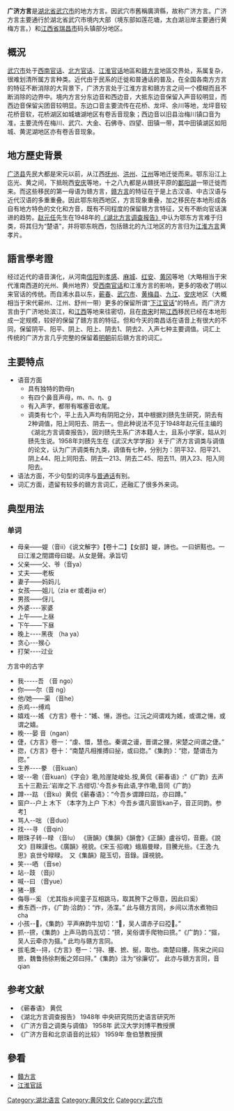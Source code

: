 {{Infobox Language
|name= 廣濟方言
|nativename= ''guang<sup>3</sup> zee<sup>2</sup> hwa <sup>6</sup>''
|states= [[中国大陆|中国大陆]]
|region= 鄂東南、贛東北[[武穴|武穴]]全境、[[黃梅|黃梅]]、[[蘄春|蘄春]]部分地区及[[九江|九江]]、[[瑞昌|瑞昌]]部份
|speakers= 約100萬
|familycolor= 漢藏語系
|fam1= [[漢藏語系|漢藏語系]]
|fam2= [[漢語族|漢語族]]
|nation= 中國}}

'''广济方言'''是[[湖北省|湖北省]][[武穴市|武穴市]]的地方方言。因武穴市舊稱廣濟縣，故称广济方言。广济方言主要通行於湖北省武穴市境内大部（境东部如莲花塘，太白湖沿岸主要通行黄梅方言。）和[[江西省|江西省]][[瑞昌市|瑞昌市]]码头镇部分地区。
==概況==
[[武穴市|武穴市]]处于[[西南官话|西南官话]]、[[北方官话|北方官话]]、[[江淮官话|江淮官话]]地區和[[赣方言|赣方言]]地區交界处，系属复杂，很难划清所属方言种类。近代由于民系的迁徙和普通话的普及，在全国各南方方言的特征不断消除的大背景下，广济方言处于江淮方言和赣方言之间一个模糊而且不断消除的边界中。境内方言分东边音和西边音，大抵东边音保留入声音较明显，而西边音保留尖团音较明显。东边口音主要流传在花桥、龙坪、余川等地，龙坪音较花桥音软，花桥湖区如城塘湖地区有卷舌音现象；西边音以旧县治梅川镇口音为准，主要流传在梅川、武穴、大金、石佛寺、四望、田镇一带，其中田镇湖区如阳城、黄泥湖地区亦有卷舌音现象。

==地方歷史背景==
[[广济县|广济县]]先民大都是宋元以前，从江西[[抚州|抚州]]、[[洪州|洪州]]、[[江州|江州]]等地迁徙而来。鄂东沿江上迄光、黄之间，下抵皖西[[安庆|安庆]]等地，十之八九都是从赣抚平原的[[鄱阳湖|鄱阳湖]]一带迁徙而来。而这些移民的第一母语为赣方言，[[赣方言|赣方言]]的特征在于是上古汉语、中古汉语与近代汉语的多重重叠。因此鄂东皖西地区，方言现象重叠，加之移民在本地形成各自有地方特色的文化和方音，既有不同程度的保留赣方言特征，又有不断向官话演进的趋势。[[赵元任|赵元任]]先生在1948年的[[《湖北方言调查报告》|《湖北方言调查报告》]]中认为鄂东方言难于归类，将其归为“楚语”，并将鄂东皖西，包括赣北的九江地区的方言归为[[江淮方言|江淮方言]]黄孝片。

==語言學考證==
经过近代的语音演化，从河南[[信阳|信阳]]到[[孝感|孝感]]、[[麻城|麻城]]、[[红安|红安]]、[[黄冈|黄冈]]等地（大略相当于宋代淮南西道的光州、黄州地界）受[[西南官话|西南官话]]和江淮方言的影响，更多的吸收了明以来官话的传统。而自浠水县以东，[[蕲春|蕲春]]、[[武穴市|武穴市]]、[[黄梅县|黄梅县]]、[[九江|九江]]、[[安庆|安庆]]地区（大概相当于宋代蕲州、江州、舒州一带）更多的保留所谓“[[下江官话|下江官话]]”的特点。而广济方言由于广济地处滨江，和[[江西|江西]]等地来往密切，且在[[南宋|南宋]]时期[[江西|江西]]移民已经在本地形成一定规模，较好的保留了赣方言的特征。但和今天的南昌话在语音上有很大的不同，保留阴平、阳平、阴上、阳上、阴去1、阴去2、入声七种主要调值。词汇上传统的广济方言几乎完整的保留着[[明朝|明朝]]前后赣方言的词汇。

==主要特点==
*语音方面
**具有独特的韵母η
**有四个鼻音声母，m、n、η、g
**有入声字，都带有喉塞音收尾。
**调类有七个，平上去入声均有阴阳之分，其中根据刘赜先生研究，阴去有2种调值，阳上同阳去、阴去一。但此种说法不见于1948年赵元任主编的《湖北方言调查报告》，因刘赜先生系广济本籍人士，且系小学家，姑从刘赜先生说。1958年刘赜先生在《武汉大学学报》关于广济方言调类与调值的论文，认为广济调类有九类，调值有七种，分别为：阴平32、阳平21、阴上44、阳上同阳去、阴去一213、阴去二45、阳去11、阴入23、阳入同阳去。
*语法方面，不少句型的词序与[[普通话|普通话]]有别。
*词汇方面，遗留有较多的赣方言词汇，还融汇了很多外来词。

==典型用法==
===单词===
*母亲——媞（音ii）《说文解字》【卷十二】【女部】媞，諦也。一曰妍黠也。一曰江淮之間謂母曰媞。从女是聲。承旨切
*父亲——父、爷（音ya）
*丈夫——老板
*妻子——妈妈儿
*女孩——姐儿（zia er 或者jia er）
*男孩——伢儿    
*外婆----家婆    
*上午——上昼
*下午——下昼
*晚上----黑夜 （ha ya）
*贪心---猴心
*打架----过业

方言中的古字

*我-----吾 （音 ngo）     
*你——尔（音 ng）                  
*他/她——渠 （音he）
*杀鸡---缚鸡
*嬉戏---媱 《方言》卷十：“媱、愓，游也。江沅之间谓戏为媱，或谓之愓，或谓之嬉。
*晚---晏 音（ngan）
*倢，《方言》卷一：“虔、懁，慧也。秦谓之谩，晋谓之狸，宋楚之间谓之倢。”
*㧾，《方言》卷十：“南楚凡相推搏曰㧙，或曰㧾。”《集韵》：“㧾，楚谓击为㧾。”
*生养----豢 （音kuan）
*坡---墈（音kuan）《字会》墈,险崖陡峻处.按,黄侃《蕲春语》:"《广韵》去声五十三勘云:'岩岸之下.古绀切.'今吾乡有此语,字作墈,音同《广韵》
*蹲---跍 （音ku）黄侃《蕲春语》：“今吾乡谓蹲曰跍，亦曰蹲。”
*窗户--户上 木下 （本字为上户 下木）今吾乡谓凡窗皆kan子，音正同韵。参考[http://140.111.1.40/yitic/frc/frc04080.htm] {{Wayback|url=http://140.111.1.40/yitic/frc/frc04080.htm |date=20051218002749 }}
*骂人--咄 （音duo）
*找---寻 （音qin）
*眼珠子转--睩 （音lu） 《唐韻》《集韻》《韻會》《正韻》盧谷切，音鹿。《說文》目睞謹也。《廣韻》視貌。《宋玉·招魂》蛾眉曼睩，目騰光些。《王逸·九思》哀世兮睩睩。　又《集韻》龍玉切，音錄。謹視貌。
*笑---哂 （音se）
*站--跂 （音ji）
*喊--曰 （音yue）
*猪--豚
*侮辱--奚 （尤其指乡间童子互相跳马，取其胯下之辱意，因此曰奚）
*煮东西--炸，《广韵·洽韵》：“炸，汤渫。” 此与赣方言同，乡间以清水煮物曰cha
*小孩--𤘅，《集韵》平声麻韵牛加切：“𤘅，吴人谓赤子曰孲𤘅。” 
*抓--𢱑，《集韵》上声马韵乌瓦切：“𢱑，吴俗谓手爬物曰𢱑。”《广韵》：“攨，吴人云牵亦为攨。” 此均与赣方言同。
*拔毛类--挦，《方言》卷一：“挦、攓、摭、挻，取也。南楚曰攓，陈宋之间曰摭，魏鲁扬徐荆衡之郊曰挦。”《集韵》注为“徐廉切”。 此亦与赣方言同，音qian

==参考文献==
*《蕲春语》 黄侃
*《湖北方言调查报告》 1948年  中央研究院历史语言研究所
*《广济方音之调类与调值》 1958年  武汉大学刘博平教授撰
*《广济方音和北京语音的比较》 1959年 詹伯慧教授撰

==參看==
*[[贛方言|贛方言]]
*[[江淮官話|江淮官話]]

{{漢語}}
[[Category:湖北语言|Category:湖北语言]]
[[Category:黄冈文化|Category:黄冈文化]]
[[Category:武穴市|Category:武穴市]]